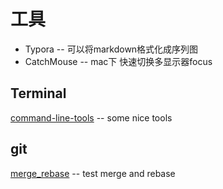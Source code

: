 = 工具 =

* Typora -- 可以将markdown格式化成序列图
* CatchMouse -- mac下 快速切换多显示器focus

== Terminal ==
[[command-line-tools]] -- some nice tools

== git ==
[[merge_rebase]] -- test merge and rebase
